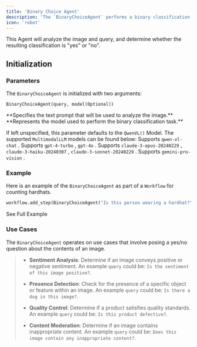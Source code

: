 ```yaml
---
title: 'Binary Choice Agent'
description: 'The `BinaryChoiceAgent` performs a binary classification.'
icon: 'robot'
---
```


This Agent will analyze the image and query, and determine whether the resulting classification is "yes" or "no".

## Initialization

### Parameters

The `BinaryChoiceAgent` is initialized with two arguments: 

```
BinaryChoiceAgent(query, model(Optional))
```

<ResponseField name="query" type="String" required>
**Specifies the text prompt that will be used to analyze the image.**
</ResponseField>

<ResponseField name="model" type="MultimodalLLM">
**Represents the model used to perform the binary classification task.**

If left unspecified, this parameter defaults to the `QwenVL()` Model. The supported `MultimodalLLM` models can be found below:
  <Expandable title="Supported MultimodalLLMs">
    <ResponseField name="QwenVL()" type="MultimodalLLM (Default)">
      Supports `qwen-vl-chat` .
    </ResponseField>
    <ResponseField name="GPT4Vision()" type="MultimodalLLM">
      Supports `gpt-4-turbo` , `gpt-4o` .
    </ResponseField>
    <ResponseField name="Claude()" type="MultimodalLLM">
      Supports `claude-3-opus-20240229` , `claude-3-haiku-20240307` , `claude-3-sonnet-20240229` .
    </ResponseField>
    <ResponseField name="Gemini()" type="MultimodalLLM">
      Supports `gemini-pro-vision` .
    </ResponseField>
  </Expandable>
</ResponseField>

### Example

Here is an example of the `BinaryChoiceAgent` as part of a `Workflow` for counting hardhats.

```python example.py
workflow.add_step(BinaryChoiceAgent("Is this person wearing a hardhat?"))
```

<CardGroup cols={2}>
  <Card
    title="Construction Example"
    icon="circle-info"
    href="https://docs.overeasy.sh/examples/construction-example"
  >
    See Full Example
  </Card>
</CardGroup>

### Use Cases

The `BinaryChoiceAgent` operates on use cases that involve posing a yes/no question about the contents of an image.

> - **Sentiment Analysis**: Determine if an image conveys positive or negative sentiment. An example `query` could be: `Is the sentiment of this image positive?`.
>
> - **Presence Detection**: Check for the presence of a specific object or feature within an image. An example `query` could be: `Is there a dog in this image?`.
>
> - **Quality Control**: Determine if a product satisfies quality standards. An example `query` could be: `Is this product defective?`.
>
> - **Content Moderation**: Determine if an image contains inappropriate content. An example `query` could be: `Does this image contain any inappropriate content?`.
